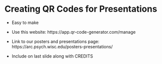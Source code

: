 # Creating QR Codes for Presentations
- Easy to make
- Use this website: https://app.qr-code-generator.com/manage

- Link to our posters and presentations page: https://arc.psych.wisc.edu/posters-presentations/
- Include on last slide along with CREDITS
